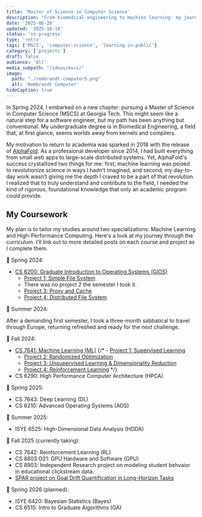 ```yaml
---
title: 'Master of Science in Computer Science'
description: "From biomedical engineering to machine learning: my journey through Georgia Tech's MSCS program"
date: '2025-06-20'
updated: '2025-10-19'
status: 'in-progress'
type: 'retro'
tags: ['MSCS', 'computer-science', 'learning-in-public']
category: ['projects']
draft: false
audience: 'All'
media_subpath: "/ideas/mscs/"
image:
  path: "./rembrandt-computer5.png"
  alt: 'Rembrandt Computer'
hideCaption: true
---
```



In Spring 2024, I embarked on a new chapter: pursuing a Master of Science in Computer Science (MSCS) at Georgia Tech. This might seem like a natural step for a software engineer, but my path has been anything but conventional. My undergraduate degree is in Biomedical Engineering, a field that, at first glance, seems worlds away from kernels and compilers.

My motivation to return to academia was sparked in 2018 with the release of [AlphaFold](https://en.wikipedia.org/wiki/AlphaFold). As a professional developer since 2014, I had built everything from small web apps to large-scale distributed systems. Yet, AlphaFold's success crystallized two things for me: first, machine learning was poised to revolutionize science in ways I hadn't imagined, and second, my day-to-day work wasn't giving me the depth I craved to be a part of that revolution. I realized that to truly understand and contribute to the field, I needed the kind of rigorous, foundational knowledge that only an academic program could provide.

## My Coursework

My plan is to tailor my studies around two specializations: Machine Learning and High-Performance Computing. Here's a look at my journey through the curriculum. I'll link out to more detailed posts on each course and project as I complete them.

🌱 Spring 2024:
  - [CS 6200: Graduate Introduction to Operating Systems (GIOS)](/ideas/2025/gios-retro/)
    - [Project 1: Simple File System](/ideas/2025/gios-pr1/)
    - There was no project 2 the semester I took it.
    - [Project 3: Proxy and Cache](/ideas/2025/gios-pr3/)
    - [Project 4: Distributed File System](/ideas/2025/gios-pr4/)

🌻 Summer 2024:

After a demanding first semester, I took a three-month sabbatical to travel through Europe, returning refreshed and ready for the next challenge.

🍂 Fall 2024:
  - [CS 7641: Machine Learning (ML)](/ideas/2025/ml-retro/)
    {/* - [Project 1: Supervised Learning](/ideas/2025/ml-a1/)
    - [Project 2: Randomized Optimization](/ideas/2025/ml-a2/)
    - [Project 3: Unsupervised Learning & Dimensionality Reduction](/ideas/2025/ml-a3/)
    - [Project 4: Reinforcement Learning](/ideas/2025/ml-a4/) */}
  - CS 6290: High Performance Computer Architecture (HPCA)

🌱 Spring 2025:
  - CS 7643: Deep Learning (DL)
  - CS 6210: Advanced Operating Systems (AOS)

🌻 Summer 2025:
  - ISYE 6525: High-Dimensional Data Analysis (HDDA)

🍂 Fall 2025 (currently taking):
  - CS 7642: Reinforcement Learning (RL)
  - CS 8803 O21: GPU Hardware and Software (GPU)
  - CS 8903: Independent Research project on modeling student behvaior in educational clickstream data.
  - [SPAR project on Goal Drift Quantification in Long-Horizon Tasks](https://airtable.com/appypGt9DhCljq3Gh/shrpaJMUhvElTxcI8?detail=eyJwYWdlSWQiOiJwYWd5SURLVXg5WHk4bHlmMCIsInJvd0lkIjoicmVjOHA3ZFFXd2doMlBvcnAiLCJzaG93Q29tbWVudHMiOmZhbHNlLCJxdWVyeU9yaWdpbkhpbnQiOnsidHlwZSI6InBhZ2VFbGVtZW50IiwiZWxlbWVudElkIjoicGVsbERlelBkb0FhQTZzaWIiLCJxdWVyeUNvbnRhaW5lcklkIjoicGVsUlNqc0xIbWhUVmJOaE4iLCJzYXZlZEZpbHRlclNldElkIjoic2ZzRGNnMUU3Mk9xSXVhYlgifX0)

🌱 Spring 2026 (planned):
  - ISYE 6420: Bayesian Statistics (Bayes)
  - CS 6515: Intro to Graduate Algorithms (GA)



